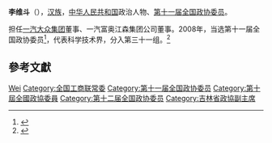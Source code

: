 '''李维斗'''（{{bd|1964年||}}），[[汉族|汉族]]，[[中华人民共和国|中华人民共和国]]政治人物、[[第十一届全国政协委员|第十一届全国政协委员]]。

担任[[一汽大众集团|一汽大众集团]]董事、一汽富奥江森集团公司董事。2008年，当选第十一届全国政协委员<ref>{{cite news|title=第十一届全国政协委员名单|url=http://www.indaa.com.cn/zt/2009qglh/zxzs/200903/t20090303_127573.html|accessdate=2013-04-09|newspaper=新华社北京1月25日电 中国人民政治协商会议第十一届全国委员会委员名单(共2237人，2008年1月25日政协第十届全国委员会常务委员会第二十次会议通过)|date=2008年1月25日|deadurl=yes|archiveurl=https://web.archive.org/web/20130928014403/http://www.indaa.com.cn/zt/2009qglh/zxzs/200903/t20090303_127573.html|archivedate=2013年9月28日|df=}}</ref>，代表科学技术界，分入第三十一组。<ref>{{cite news|title=全国政协信息-李维斗|url=http://www.cppcc.gov.cn/CMS/wylibary/showJcwyxtInfoWylibary.action?tabJcwyxt.guid=11W0010270&wytype=wjwy|accessdate=2013-04-11|newspaper=全国政协委员会|archive-date=2019-06-03|archive-url=https://web.archive.org/web/20190603201305/http://www.cppcc.gov.cn/CMS/wylibary/showJcwyxtInfoWylibary.action?tabJcwyxt.guid=11W0010270&wytype=wjwy|dead-url=no}}</ref>

== 參考文獻 ==
{{reflist}}

{{中国政治人物小作品}}
{{吉林省领导人}}
{{中华全国工商业联合会第十二届执行委员会}}

{{Authority control}}
{{DEFAULTSORT:Li李}}
[[Category:李姓|Wei]]
[[Category:全国工商联常委|Category:全国工商联常委]]
[[Category:第十一届全国政协委员|Category:第十一届全国政协委员]]
[[Category:第十屆全國政協委員|Category:第十屆全國政協委員]]
[[Category:第十二届全国政协委员|Category:第十二届全国政协委员]]
[[Category:吉林省政協副主席|Category:吉林省政協副主席]]